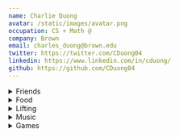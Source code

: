 ```yaml
---
name: Charlie Duong
avatar: /static/images/avatar.png
occupation: CS + Math @
company: Brown
email: charles_duong@brown.edu
twitter: https://twitter.com/CDuong04
linkedin: https://www.linkedin.com/in/cduong/
github: https://github.com/CDuong04
---
```


<details>
  <summary>Friends</summary>
  <h3>Some of my friends' websites</h3>
  <ul>
    <li>I don't have friends yet, check back later</li>
  </ul>
</details>

<details>
  <summary>Food</summary>
  <p>Each list is self contained (an A in Providence might be a B in Boston) and cost is also taken into account</p>
  <div className='px-4'>
    <details>
      <summary>Providence Food Tier List</summary>
      <h3>S Tier (Best of the best)</h3>
      <ul>
        <li>Jahunger</li>
        <li>Kow Kow Ice Cream</li>
      </ul>
      <h3>A Tier (Bangers)</h3>
      <ul>
        <li>Den Den Cafe Asana</li>
        <li>Den Den Chicken</li>
        <li>Caliente's (favorite casual spot on Thayer)</li>
        <li>Yas Chicken</li>
        <li>Insomnia Cookie's (I love the oatmeal raisin)</li>
        <li>Al Shami (pita chips slap, rice plates are good)</li>
      </ul>
      <h3>B Tier (Really good)</h3>
      <ul>
        <li>Heng Thai's</li>
        <li>Kung Fu Tea (too close to the cit for my own good)</li>
        <li>Pickerel Ramen</li>
        <li>Hemenway's</li>
        <li>Nami</li>
        <li>Kabob and Curry (I get so much of this for free in the cit)</li>
        <li>Feed the Cheeks (a bit too sweet, maybe just eat a third)</li>
        <li>Mike's Calzones</li>
        <li>Louis Family Restaurant (three three three is good portion)</li>
      </ul>
      <h3>D Tier (Not worth)</h3>
      <ul>
        <li>The Henry Dexter Sharpe Refectory 🐀</li>
        <li>Jacky's Waterplace & Sushi Bar</li>
        <li>Wok and Pot</li>
        <li>Madrid European Bakery</li>
        <li>Frisky Fries</li>
        <li>Kimochi Boba</li>
        <li>Like no Udder</li>
        <li>Zinnekin's (too sweet)</li>
      </ul>
      <h3>Want to try</h3>
      <ul>
        <li>Nami Omakase</li>
        <li>Mala Noodles</li>
        <li>Champa</li>
        <li>Dolores</li>
        <li>Palo</li>
        <li>Pastiche</li>
        <li>The Abbey</li>
        <li>Brickway on Wickenden</li>
        <li>Chong Qin House</li>
        <li>Chengdu Taste</li>
        <li>Aspara Palace</li>
        <li>Tallulah's</li>
        <li>Dune Brothers</li>
        <li>Charuma</li>
        <li>Geoff's Superlative Sandwiches</li>
        <li>Noodles 102</li>
        <li>Bee's Thai Cuisine</li>
      </ul>
    </details>
  </div>

{' '}

<div className="px-4">
  <details>
    <summary>Boston/Cambridge Food Tier List</summary>
    <h3>S Tier (Best of the best)</h3>
    <ul>
      <li>Ding Ho (super cheap eats with amazing portions)</li>
      <li>Five Spices House</li>
      <li>Pho Pasteur (authentic Vietnamese food)</li>
    </ul>
    <h3>A Tier (Bangers)</h3>
    <ul>
      <li>Wen's Yunnan noodle and Ramen</li>
      <li>Le's Vietnamese Restaurant (good portions)</li>
      <li>Hong Kong Eatery (rice plate w/ 3 meats)</li>
      <li>One Zo boba</li>
    </ul>
    <h3>B Tier (Really good)</h3>
    <ul>
      <li>El Jefe's Taqueria</li>
      <li>bb.q Chicken</li>
    </ul>
    <h3>D Tier (Not Worth)</h3>
    <ul>
      <li>Saloniki Greek</li>
    </ul>
  </details>
</div>

</details>

<details>
  <summary>Lifting</summary>
  <p>
    Fitness currently plays a huge part in my life. I go to the gym almost every day and it's a big
    goal of mine to become more fit.
  </p>
  <p>
    I have been lifting weights as a secondary form of exercise since 2018 (primary being swimming)
    and a primary form of exercise since 2021
  </p>
  <p>Here are my maxes (all in pounds, as of 6/28/23)</p>
  <ul>
    <li>Bench: 205</li>
    <li>Squat: 405</li>
    <li>Deadlift: 405</li>
    <li>Overhead Press: 135</li>
  </ul>
  <div className="px-4">
    <details>
      <summary>My workout routine</summary>
      <p>
        I currently follow a push-pull-push-legs split (I used to do push-pull-legs but I want to
        focus on my push exercises, as I'm a bit disproportional) that infinitely loops whenever I
        go (on average 5-6 times a week).
      </p>
      <p>
        My workouts don't follow a strict reps/sets amount. I usually go and vibe out a workout for
        roughly 90 minutes following some principles/intuition that I've learned over the years.
        Here is my pool of exercises, and I roughly follow this order for my workouts. If you ever
        see me at the gym, feel free to ask me for pointers!
      </p>
      <p>
        Note: I don't use much equipment. Only a belt (borrowed from gym, although I might buy my
        own) for squats and deadlifts and [liquid
        chalk](https://www.amazon.com/SPORTMEDIQ-Grade-Liquid-Chalk-Weightlifting/dp/B07CL94PTH/ref=sr_1_5?keywords=liquid+chalk&qid=1687931139&sr=8-5)
        for deadlifts.
      </p>
      <h3>Push Days</h3>
      <ul>
        <li>Bench Press</li>
        <li>Overhead press</li>
        <li>Incline bench press</li>
        <li>Cable flyes (alternate at multiple angles)</li>
        <li>Cable lateral raise (alternate between focusing on side and rear delts)</li>
        <li>Tricep extensions (multiple variations)</li>
      </ul>
      <h3>Pull Days</h3>
      <ul>
        <li>Deadlift</li>
        <li>Barbell row</li>
        <li>Lat Pull down</li>
        <li>Cable Rows</li>
        <li>Dumbbell Rows (one hand on the bench, both legs stable on the ground)</li>
        <li>High angle cable pull</li>
        <li>Cable pullover</li>
        <li>Cable face pulls</li>
        <li>Rear flyes</li>
        <li>Dumbbel bicep curl</li>
      </ul>
      <h3>Leg Days</h3>
      <ul>
        <li>Squat</li>
        <li>Leg press</li>
        <li>Leg extension</li>
        <li>Hip abduction</li>
        <li>Hip adduction</li>
        <li>Hamstring curl</li>
        <li>Calf raise</li>
      </ul>
    </details>
  </div>
</details>

<details>
  <summary>Music</summary>
  <p>coming soon...</p>
</details>

<details>
  <summary>Games</summary>
  <p>
    Games do not play a big part in my life, but I do play from time to time. Here are some that
    I've played
  </p>
  <ul>
    <li>[Tetris](https://ch.tetr.io/u/cduong04)</li>
    <li>Clash of clans</li>
    <li>8 Ball pool (the irl one, not gamepigeon)</li>
    <li>Crossword Puzzles and other word games</li>
    <li>Bloons TD 6 and Battles</li>
    <li>Osu!</li>
    <li>Typing games</li>
    <li>A wide plethora of fun social (deduction) games</li>
  </ul>
</details>
